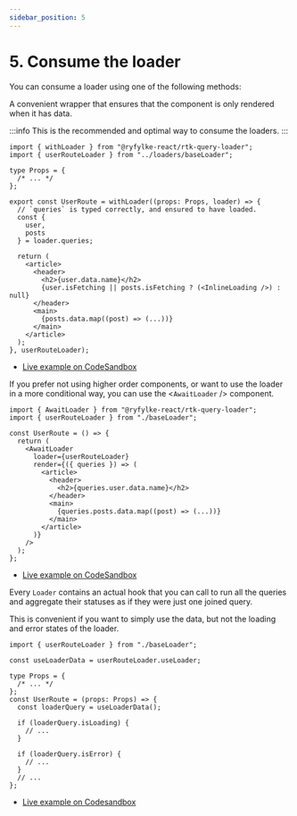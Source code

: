 ```yaml
---
sidebar_position: 5
---
```



# 5. Consume the loader

You can consume a loader using one of the following methods:

<Tabs groupId="method" queryString>
  <Tab label="withLoader" value="withLoader" default>

A convenient wrapper that ensures that the component is only rendered when it has data.

:::info
This is the recommended and optimal way to consume the loaders.
:::

```tsx {8-26}
import { withLoader } from "@ryfylke-react/rtk-query-loader";
import { userRouteLoader } from "../loaders/baseLoader";

type Props = {
  /* ... */
};

export const UserRoute = withLoader((props: Props, loader) => {
  // `queries` is typed correctly, and ensured to have loaded.
  const {
    user,
    posts
  } = loader.queries;

  return (
    <article>
      <header>
        <h2>{user.data.name}</h2>
        {user.isFetching || posts.isFetching ? (<InlineLoading />) : null}
      </header>
      <main>
        {posts.data.map((post) => (...))}
      </main>
    </article>
  );
}, userRouteLoader);
```

<ul>
  <li>
    <a
      href="https://codesandbox.io/s/ryfylke-react-rtk-query-loader-withloader-example-pzgqkf?file=/src/App.tsx"
      target="_blank"
    >
      Live example on CodeSandbox
    </a>
  </li>
</ul>

  </Tab>

  <Tab label="<AwaitLoader>" value="load">

If you prefer not using higher order components, or want to use the loader in a more conditional way, you can use the &lt;`AwaitLoader` /&gt; component.

```tsx {6-18}
import { AwaitLoader } from "@ryfylke-react/rtk-query-loader";
import { userRouteLoader } from "./baseLoader";

const UserRoute = () => {
  return (
    <AwaitLoader
      loader={userRouteLoader}
      render={({ queries }) => (
        <article>
          <header>
            <h2>{queries.user.data.name}</h2>
          </header>
          <main>
            {queries.posts.data.map((post) => (...))}
          </main>
        </article>
      )}
    />
  );
};
```

<ul>
  <li>
    <a
      href="https://codesandbox.io/s/ryfylke-react-rtk-query-loader-awaitloader-example-l6vjn3?file=/src/App.tsx"
      target="_blank"
    >
      Live example on CodeSandbox
    </a>
  </li>
</ul>

  </Tab>
  <Tab label="useLoader" value="useLoader">

Every `Loader` contains an actual hook that you can call to run all the queries and aggregate their statuses as if they were just one joined query.

This is convenient if you want to simply use the data, but not the loading and error states of the loader.

```tsx {3,9}
import { userRouteLoader } from "./baseLoader";

const useLoaderData = userRouteLoader.useLoader;

type Props = {
  /* ... */
};
const UserRoute = (props: Props) => {
  const loaderQuery = useLoaderData();

  if (loaderQuery.isLoading) {
    // ...
  }

  if (loaderQuery.isError) {
    // ...
  }
  // ...
};
```

<ul>
<li>
<a href="https://codesandbox.io/s/ryfylke-react-rtk-query-loader-useloader-example-qysfvt?file=/src/App.tsx" target="_blank">
Live example on Codesandbox</a></li></ul>
  </Tab>
</Tabs>
